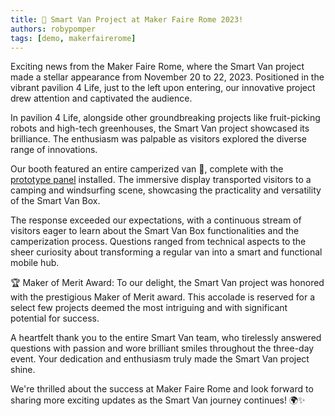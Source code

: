 ```yaml
---
title: 🌟 Smart Van Project at Maker Faire Rome 2023!
authors: robypomper
tags: [demo, makerfairerome]
---
```



<ImageClickable src="/img/blog/2023-11-20/stand.jpg" alt="The Smart Van stand at Maker Faire" width="400px"/>

Exciting news from the Maker Faire Rome, where the Smart Van project made a
stellar appearance from November 20 to 22, 2023. Positioned in the vibrant
pavilion 4 Life, just to the left upon entering, our innovative project drew
attention and captivated the audience.

In pavilion 4 Life, alongside other groundbreaking projects like fruit-picking
robots and high-tech greenhouses, the Smart Van project showcased its brilliance.
The enthusiasm was palpable as visitors explored the diverse range of innovations.

<div style={{display: 'flex', justifyContent: 'space-around', flexWrap: "wrap"}}>
  <ImageClickable src="/img/blog/2023-11-20/interiors.jpg" alt="MFR2023 Smart Van interiors" width="150px"/>
  <ImageClickable src="/img/blog/2023-11-20/peoples.jpg" alt="MFR2023 Smart Van peoples visiting" width="150px"/>
  <ImageClickable src="/img/blog/2023-11-20/peoples_2.jpg" alt="MFR2023 Smart Van peoples talking" width="150px"/>
</div>

Our booth featured an entire camperized van 🚐, complete with
the [prototype panel](/docs/hardware/panel_prototype) installed. The immersive
display transported visitors to a camping and windsurfing scene, showcasing the
practicality and versatility of the Smart Van Box.

The response exceeded our expectations, with a continuous stream of visitors
eager to learn about the Smart Van Box functionalities and the camperization
process. Questions ranged from technical aspects to the sheer curiosity about
transforming a regular van into a smart and functional mobile hub.

🏆 Maker of Merit Award: To our delight, the Smart Van project was honored with
the prestigious Maker of Merit award. This accolade is reserved for a select
few projects deemed the most intriguing and with significant potential for success.

A heartfelt thank you to the entire Smart Van team, who tirelessly answered
questions with passion and wore brilliant smiles throughout the three-day event.
Your dedication and enthusiasm truly made the Smart Van project shine.

<div style={{display: 'flex', justifyContent: 'space-around', flexWrap: "wrap"}}>
  <ImageClickable src="/img/blog/2023-11-20/team_1.jpg" alt="MFR2023 Smart Van Team 1" width="150px"/>
  <ImageClickable src="/img/blog/2023-11-20/team_2.jpg" alt="MFR2023 Smart Van Team 2" width="150px"/>
  <ImageClickable src="/img/blog/2023-11-20/team_3.jpg" alt="MFR2023 Smart Van Team 3" width="150px"/>
</div>

We're thrilled about the success at Maker Faire Rome and look forward to sharing
more exciting updates as the Smart Van journey continues! 🌍✨
